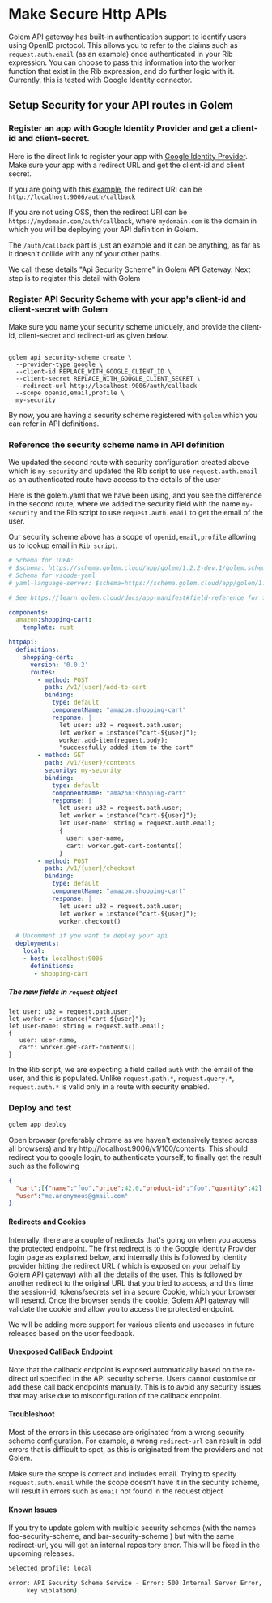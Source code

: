 
# Make Secure Http APIs

Golem API gateway has built-in authentication support to identify users using OpenID protocol.
This allows you to refer to the claims such as `request.auth.email` (as an example) once authenticated in your Rib expression.
You can choose to pass this information into the worker function that exist in the Rib expression, and do further logic with it.
Currently, this is tested with Google Identity connector.

## Setup Security for your API routes in Golem

### Register an app with Google Identity Provider and get a client-id and client-secret.

Here is the direct link to register your app with [Google Identity Provider](https://console.cloud.google.com/apis/credentials).
Make sure your app with a redirect URL and get the client-id and client secret.

If you are going with this [example](/invoke/making-custom-apis/create-simple-component), the redirect URI can be
`http://localhost:9006/auth/callback`

If you are not using OSS, then the redirect URI can be `https://mydomain.com/auth/callback`, where `mydomain.com`
is the domain in which you will be deploying your API definition in Golem.

The `/auth/callback` part is just an example and it can be anything, as far as it doesn't collide with any of your other paths.

We call these details "Api Security Scheme" in Golem API Gateway. Next step is to register this detail with Golem

### Register API Security Scheme with your app's client-id and client-secret with Golem

Make sure you name your security scheme uniquely, and provide the client-id, client-secret and redirect-url as given below.

```shell copy

golem api security-scheme create \
  --provider-type google \
  --client-id REPLACE_WITH_GOOGLE_CLIENT_ID \
  --client-secret REPLACE_WITH_GOOGLE_CLIENT_SECRET \
  --redirect-url http://localhost:9006/auth/callback
  --scope openid,email,profile \
  my-security
```

By now, you are having a security scheme registered with `golem` which you can refer in API definitions.

### Reference the security scheme name in API definition

We updated the second route with security configuration created above which is `my-security`
and updated the Rib script to use `request.auth.email` as an authenticated route have access to the details of the user

Here is the golem.yaml that we have been using, and you see the difference in the second route, where we added
the security field with the name `my-security` and the Rib script to use `request.auth.email` to get the email of the user.

Our security scheme above has a scope of `openid,email,profile` allowing us to lookup email in `Rib script`.

```yaml
# Schema for IDEA:
# $schema: https://schema.golem.cloud/app/golem/1.2.2-dev.1/golem.schema.json
# Schema for vscode-yaml
# yaml-language-server: $schema=https://schema.golem.cloud/app/golem/1.2.2-dev.1/golem.schema.json

# See https://learn.golem.cloud/docs/app-manifest#field-reference for field reference

components:
  amazon:shopping-cart:
    template: rust

httpApi:
  definitions:
    shopping-cart:
      version: '0.0.2'
      routes:
        - method: POST
          path: /v1/{user}/add-to-cart
          binding:
            type: default
            componentName: "amazon:shopping-cart"
            response: |
              let user: u32 = request.path.user;
              let worker = instance("cart-${user}");
              worker.add-item(request.body);
              "successfully added item to the cart"
        - method: GET
          path: /v1/{user}/contents
          security: my-security
          binding:
            type: default
            componentName: "amazon:shopping-cart"
            response: |
              let user: u32 = request.path.user;
              let worker = instance("cart-${user}");
              let user-name: string = request.auth.email;
              {
                user: user-name,
                cart: worker.get-cart-contents()
              }
        - method: POST
          path: /v1/{user}/checkout
          binding:
            type: default
            componentName: "amazon:shopping-cart"
            response: |
              let user: u32 = request.path.user;
              let worker = instance("cart-${user}");
              worker.checkout()

  # Uncomment if you want to deploy your api
  deployments:
    local:
    - host: localhost:9006
      definitions:
       - shopping-cart
```

##### The new fields in `request` object

```rib
let user: u32 = request.path.user;
let worker = instance("cart-${user}");
let user-name: string = request.auth.email;
{
   user: user-name,
   cart: worker.get-cart-contents()
}
```

In the Rib script, we are expecting a field called `auth` with the email of the user, and this is populated.
Unlike `request.path.*`, `request.query.*`, `request.auth.*` is valid only in a route with security enabled.

### Deploy and test

```sh
golem app deploy

```

Open browser (preferably chrome as we haven't extensively tested across all browsers) and try http://localhost:9006/v1/100/contents.
This should redirect you to google login, to authenticate yourself, to finally get the result such as the following


```json
{
  "cart":[{"name":"foo","price":42.0,"product-id":"foo","quantity":42},{"name":"foo","price":42.0,"product-id":"foo","quantity":42},{"name":"foo","price":42.0,"product-id":"foo","quantity":42},{"name":"foo","price":42.0,"product-id":"foo","quantity":42}],
  "user":"me.anonymous@gmail.com"
}

```


#### Redirects and Cookies

Internally, there are a couple of redirects that's going on when you access the protected endpoint.
The first redirect is to the Google Identity Provider login page as explained below, and internally this is followed by identity provider hitting the redirect URL (
which is exposed on your behalf by Golem API gateway) with all the details of the user.
This is followed by another redirect to the original URL that you tried to access, and this time the session-id, tokens/secrets set in a secure Cookie, which your
browser will resend. Once the browser sends the cookie, Golem API gateway will validate the cookie and allow you to access the protected endpoint.

We will be adding more support for various clients and usecases in future releases based on the user feedback.

#### Unexposed CallBack Endpoint

Note that the callback endpoint is exposed automatically based on the re-direct url specified in the API security scheme. Users cannot customise or add
these call back endpoints manually. This is to avoid any security issues that may arise due to misconfiguration of the callback endpoint.

#### Troubleshoot

Most of the errors in this usecase are originated from a wrong security scheme configuration. For example, a wrong `redirect-url`
can result in odd errors that is difficult to spot, as this is originated from the providers and not Golem.

Make sure the scope is correct and includes email. Trying to specify `request.auth.email` while the scope doesn't have it in the security scheme,
will result in errors such as `email` not found in the request object

#### Known Issues

If you try to update golem with multiple security schemes (with the names foo-security-scheme, and bar-security-scheme ) but with the same redirect-url,
you will get an internal repository error. This will be fixed in the upcoming releases.

```sh
Selected profile: local

error: API Security Scheme Service - Error: 500 Internal Server Error, InternalError: Internal repository error (unique
     key violation)
```

